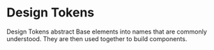 

<Meta />

# Design Tokens

Design Tokens abstract Base elements into names that are commonly understood. They are then used together to build components.

<TokenTables />
